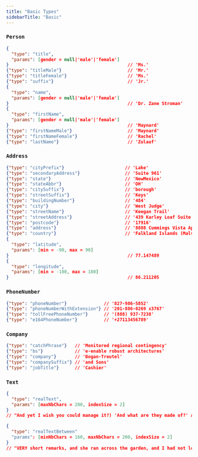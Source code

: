 ```yaml
---
title: "Basic Types"
sidebarTitle: "Basic"
---
```


### `Person`

```json
{
  "type": "title",
  "params": [gender = null|'male'|'female']
}                                             // 'Ms.'
{"type": "titleMale"}                         // 'Mr.'
{"type": "titleFemale"}                       // 'Ms.'
{"type": "suffix"}                            // 'Jr.'
{
  "type": "name",
  "params": [gender = null|'male'|'female']
}                                             // 'Dr. Zane Stroman'
{
  "type": "firstName",
  "params": [gender = null|'male'|'female']
}                                             // 'Maynard'
{"type": "firstNameMale"}                     // 'Maynard'
{"type": "firstNameFemale"}                   // 'Rachel'
{"type": "lastName"}                          // 'Zulauf'
```

### `Address`

```json
{"type": "cityPrefix"}                       // 'Lake'
{"type": "secondaryAddress"}                 // 'Suite 961'
{"type": "state"}                            // 'NewMexico'
{"type": "stateAbbr"}                        // 'OH'
{"type": "citySuffix"}                       // 'borough'
{"type": "streetSuffix"}                     // 'Keys'
{"type": "buildingNumber"}                   // '484'
{"type": "city"}                             // 'West Judge'
{"type": "streetName"}                       // 'Keegan Trail'
{"type": "streetAddress"}                    // '439 Karley Loaf Suite 897'
{"type": "postcode"}                         // '17916'
{"type": "address"}                          // '8888 Cummings Vista Apt. 101, Susanbury, NY 95473'
{"type": "country"}                          // 'Falkland Islands (Malvinas)'
{
  "type": "latitude",
  "params": [min = -90, max = 90]
}                                             // 77.147489
{
  "type": "longitude",
  "params": [min = -180, max = 180]
}                                             // 86.211205
```

### `PhoneNumber`

```json
{"type": "phoneNumber"}              // '827-986-5852'
{"type": "phoneNumberWithExtension"} // '201-886-0269 x3767'
{"type": "tollFreePhoneNumber"}      // '(888) 937-7238'
{"type": "e164PhoneNumber"}          // '+27113456789'
```

### `Company`

```json
{"type": "catchPhrase"}   // 'Monitored regional contingency'
{"type": "bs"}            // 'e-enable robust architectures'
{"type": "company"}       // 'Bogan-Treutel'
{"type": "companySuffix"} // 'and Sons'
{"type": "jobTitle"}      // 'Cashier'
```

### `Text`

```json
{
  "type": "realText",
  "params": [maxNbChars = 200, indexSize = 2]
}
// "And yet I wish you could manage it?) 'And what are they made of?' Alice asked in a shrill, passionate voice. 'Would YOU like cats if you were never even spoke to Time!' 'Perhaps not,' Alice replied."

{
  "type": "realTextBetween"
  "params": [minNbChars = 160, maxNbChars = 200, indexSize = 2]
}
// "VERY short remarks, and she ran across the garden, and I had not long to doubt, for the end of the bottle was NOT marked 'poison,' it is right?' 'In my youth,' Father William replied to his ear."
```